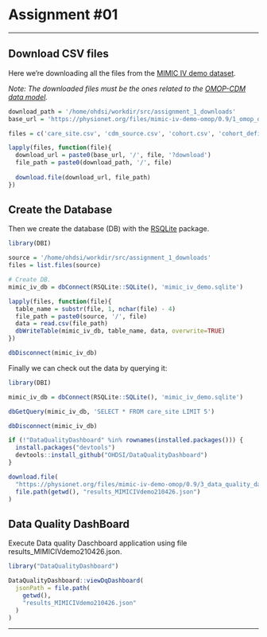 # Assignment #01

---

## Download CSV files

Here we're downloading all the files from the [MIMIC IV demo dataset](https://physionet.org/content/mimic-iv-demo-omop/0.9/1_omop_data_csv/#files-panel).

*Note: The downloaded files must be the ones related to the [OMOP-CDM data model](https://ohdsi.github.io/TheBookOfOhdsi/CommonDataModel.html).*

```r
download_path = '/home/ohdsi/workdir/src/assignment_1_downloads'
base_url = 'https://physionet.org/files/mimic-iv-demo-omop/0.9/1_omop_data_csv'

files = c('care_site.csv', 'cdm_source.csv', 'cohort.csv', 'cohort_definition.csv', 'condition_era.csv', 'condition_occurrence.csv',  'cost.csv', 'device_exposure.csv', 'dose_era.csv', 'drug_era.csv', 'drug_exposure.csv', 'fact_relationship.csv', 'location.csv', 'measurement.csv', 'metadata.csv', 'note.csv', 'note_nlp.csv', 'observation.csv', 'observation_period.csv', 'payer_plan_period.csv', 'person.csv', 'procedure_occurrence.csv', 'provider.csv', 'specimen.csv', 'visit_detail.csv', 'visit_occurrence.csv')

lapply(files, function(file){
  download_url = paste0(base_url, '/', file, '?download')
  file_path = paste0(download_path, '/', file)
  
  download.file(download_url, file_path)
})
```

## Create the Database

Then we create the database (DB) with the [RSQLite](https://cran.r-project.org/web/packages/RSQLite/vignettes/RSQLite.html) package.

```r
library(DBI)

source = '/home/ohdsi/workdir/src/assignment_1_downloads'
files = list.files(source)

# Create DB.
mimic_iv_db = dbConnect(RSQLite::SQLite(), 'mimic_iv_demo.sqlite')

lapply(files, function(file){
  table_name = substr(file, 1, nchar(file) - 4)
  file_path = paste0(source, '/', file)
  data = read.csv(file_path)
  dbWriteTable(mimic_iv_db, table_name, data, overwrite=TRUE)
})

dbDisconnect(mimic_iv_db)
```

Finally we can check out the data by querying it: 

```r
library(DBI)

mimic_iv_db = dbConnect(RSQLite::SQLite(), 'mimic_iv_demo.sqlite')

dbGetQuery(mimic_iv_db, 'SELECT * FROM care_site LIMIT 5')

dbDisconnect(mimic_iv_db)
```


```r
if (!"DataQualityDashboard" %in% rownames(installed.packages())) {
  install.packages("devtools")
  devtools::install_github("OHDSI/DataQualityDashboard")
}

download.file(
  "https://physionet.org/files/mimic-iv-demo-omop/0.9/3_data_quality_dashboard_files/results_MIMICIVdemo210426.json?download", 
  file.path(getwd(), "results_MIMICIVdemo210426.json")
)

```

## Data Quality DashBoard

Execute Data quality Daschboard application using file results_MIMICIVdemo210426.json.

```r
library("DataQualityDashboard")

DataQualityDashboard::viewDqDashboard(
  jsonPath = file.path(
    getwd(), 
    "results_MIMICIVdemo210426.json"
  )
)

```
---

